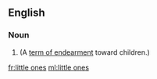 ==English==

===Noun===
{{head|en|noun plural form}}

# {{plural of|little one|lang=en}} (A [[term of endearment]] toward children.)

[[fr:little ones]]
[[ml:little ones]]